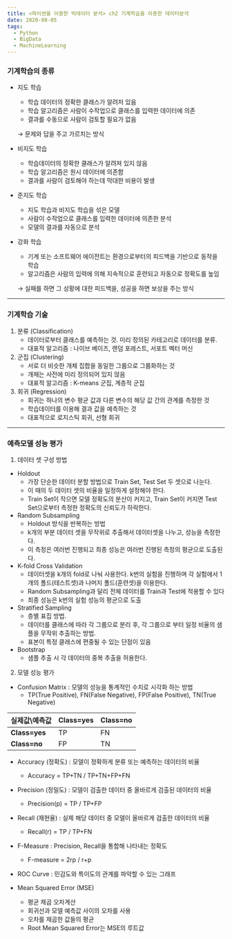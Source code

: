 ```yaml
---
title: <파이썬을 이용한 빅데이터 분석> ch2 기계학습을 이용한 데이터분석
date: 2020-08-05
tags:
  - Python
  - BigData
  - MachineLearning
---
```



### 기계학습의 종류

- 지도 학습
    - 학습 데이터의 정확한 클래스가 알려저 있음
    - 학습 알고리즘은 사람이 수작업으로 클래스를 입력한 데이터에 의존
    - 결과를 수동으로 사람이 검토할 필요가 없음

    → 문제와 답을 주고 가르치는 방식

- 비지도 학습
    - 학습데이터의 정확한 클래스가 알려져 있지 않음
    - 학습 알고리즘은 원시 데이터에 의존함
    - 결과를 사람이 검토해야 하는데 막대한 비용이 발생
- 준지도 학습
    - 지도 학습과 비지도 학습을 섞은 모델
    - 사람이 수작업으로 클래스를 입력한 데이터에 의존한 분석
    - 모델의 결과를 자동으로 분석
- 강화 학습
    - 기계 또는 소프트웨어 에이전트는 환경으로부터의 피드백을 기반으로 동작을 학습
    - 알고리즘은 사람의 입력에 의해 지속적으로 훈련되고 자동으로 정확도를 높임

    → 실패를 하면 그 상황에 대한 피드백을, 성공을 하면 보상을 주는 방식

---

### 기계학습 기술

1. 분류 (Classification)
    - 데이터로부터 클래스를 예측하는 것. 미리 정의된 카테고리로 데이터를 분류.
    - 대표적 알고리즘 : 나이브 베이즈, 랜덤 포레스트, 서포트 벡터 머신
2. 군집 (Clustering)
    - 서로 더 비슷한 개체 집합을 동일한 그룹으로 그룹화하는 것
    - 개체는 사전에 미리 정의되어 있지 않음
    - 대표적 알고리즘 : K-means 군집, 계층적 군집
3. 회귀 (Regression)
    - 회귀는 하나의 변수 평균 값과 다른 변수의 해당 값 간의 관계를 측정한 것
    - 학습데이터를 이용해 결과 값을 예측하는 것
    - 대표적으로 로지스틱 회귀, 선형 회귀

---

### 예측모델 성능 평가

1. 데이터 셋 구성 방법
- Holdout
    - 가장 단순한 데이터 분할 방법으로 Train Set, Test Set 두 셋으로 나눈다. 
    - 이 때의 두 데이터 셋의 비율을 일정하게 설정해야 한다. 
    - Train Set이 작으면 모델 정확도의 분산이 커지고, Train Set이 커지면 Test Set으로부터 측정한 정확도의 신뢰도가 하락한다.
- Random Subsampling
    - Holdout 방식을 반복하는 방법
    - k개의 부분 데이터 셋을 무작위로 추출해서 데이터셋을 나누고, 성능을 측정한다. 
    - 이 측정은 여러번 진행되고 최종 성능은 여러번 진행된 측정의 평균으로 도출된다.
- K-fold Cross Validation
    - 데이터셋을 k개의 fold로 나눠 사용한다. k번의 실험을 진행하며 각 실험에서 1개의 폴드(테스트셋)과 나머지 폴드(훈련셋)을 이용한다.
    - Random Subsampling과 달리 전체 데이터를 Train과 Test에 적용할 수 있다
    - 최종 성능은 k번의 실험 성능의 평균으로 도출
- Stratified Sampling
    - 층별 표집 방법. 
    - 데이터를 클래스에 따라 각 그룹으로 분리 후, 각 그룹으로 부터 일정 비율의 샘플을 무작위 추출하는 방법. 
    - 표본이 특정 클래스에 편중될 수 있는 단점이 있음
- Bootstrap
    - 샘플 추출 시 각 데이터의 중복 추출을 허용한다.

2. 모델 성능 평가

- Confusion Matrix : 모델의 성능을 통계적인 수치로 시각화 하는 방법
    - TP(True Positive), FN(False Negative), FP(False Positive), TN(True Negative)

|실제값\예측값|Class=yes|Class=no|
|----------|---------|--------|
|**Class=yes** | TP | FN |
|**Class=no**  | FP | TN |



- Accuracy (정확도) : 모델이 정확하게 분류 또는 예측하는 데이터의 비율
    - Accuracy = TP+TN / TP+TN+FP+FN

- Precision (정밀도) : 모델이 검출한 데이터 중 올바르게 검출된 데이터의 비율
    - Precision(p) = TP / TP+FP

- Recall (재현율) : 실제 해당 데이터 중 모델이 올바르게 검출한 데이터의 비율
    - Recall(r) = TP / TP+FN

- F-Measure : Precision, Recall을 통합해 나타내는 정확도
    - F-measure = 2rp / r+p

- ROC Curve
: 민감도와 특이도의 관계를 파악할 수 있는 그래프

- Mean Squared Error (MSE)
    - 평균 제곱 오차계산
    - 회귀선과 모델 예측값 사이의 오차를 사용
    - 오차를 제곱한 값들의 평균
    - Root Mean Squared Error는 MSE의 루트값
